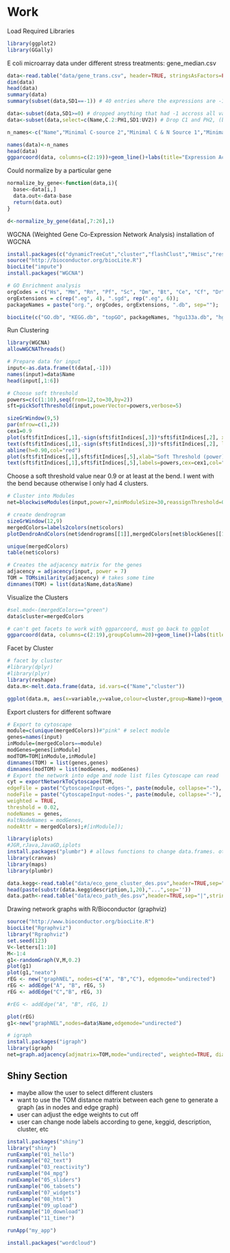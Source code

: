 Work
========================================================
Load Required Libraries
```r
library(ggplot2)
library(GGally)
```

E coli microarray data under different stress treatments: gene_median.csv
```r
data<-read.table("data/gene_trans.csv", header=TRUE, stringsAsFactors=FALSE, sep=',')
dim(data)
head(data)
summary(data)
summary(subset(data,SD1==-1)) # 40 entries where the expressions are -1

data<-subset(data,SD1>=0) # dropped anything that had -1 accross all values
data<-subset(data,select=c(Name,C.2:PH1,SD1:UV2)) # Drop C1 and PH2, (bubble on the array)

n_names<-c("Name","Minimal C-source 2","Minimal C & N Source 1","Minimal C & N Source 2","Cold Shock rep 1","Cold Shock rep 2","Heat Shock rep 1","Heat Shock rep 2","Minimal N Source 1","Minimal N Source 2","Osmotic Shock 1","Osmotic Shock 2","Oxidative Stress 1","Oxidative Stress 2","Low pH 1","Control 1","Control 2","UV Treatment 1","UV Treatment 2")

names(data)<-n_names
head(data)
ggparcoord(data, columns=c(2:19))+geom_line()+labs(title="Expression Across All Treatments", x="Treatments", y="Expression")+theme(axis.text.x=element_text(angle=300,hjust=0))
```

Could normalize by a particular gene
```r
normalize_by_gene<-function(data,i){
  base<-data[i,]
  data.out<-data-base
  return(data.out)
}

d<-normalize_by_gene(data[,7:26],1)
```

WGCNA (Weighted Gene Co-Expression Network Analysis)
installation of WGCNA
```r
install.packages(c("dynamicTreeCut","cluster","flashClust","Hmisc","reshape","foreach","doParallel"))
source("http://bioconductor.org/biocLite.R")
biocLite("impute")
install.packages("WGCNA")

# GO Enrichment analysis
orgCodes = c("Hs", "Mm", "Rn", "Pf", "Sc", "Dm", "Bt", "Ce", "Cf", "Dr", "Gg"); 
orgExtensions = c(rep(".eg", 4), ".sgd", rep(".eg", 6)); 
packageNames = paste("org.", orgCodes, orgExtensions, ".db", sep=""); 

biocLite(c("GO.db", "KEGG.db", "topGO", packageNames, "hgu133a.db", "hgu95av2.db", "annotate", "hgu133plus2.db", "SNPlocs.Hsapiens.dbSNP.20100427", "minet", "OrderedList"))
```

Run Clustering
```r
library(WGCNA)
allowWGCNAThreads()

# Prepare data for input
input<-as.data.frame(t(data[,-1]))
names(input)=data$Name
head(input[,1:6])

# Choose soft threshold
powers=c(c(1:10),seq(from=12,to=30,by=2))
sft=pickSoftThreshold(input,powerVector=powers,verbose=5)

sizeGrWindow(9,5)
par(mfrow=c(1,2))
cex1=0.9
plot(sft$fitIndices[,1],-sign(sft$fitIndices[,3])*sft$fitIndices[,2], xlab="Soft Threshold (power)", ylab="Scale Free Topology Model Fit, signed R^2", main=paste("Scale independence"))
text(sft$fitIndices[,1],-sign(sft$fitIndices[,3])*sft$fitIndices[,2], labels=powers,cex=cex1,col="red")
abline(h=0.90,col="red")
plot(sft$fitIndices[,1],sft$fitIndices[,5],xlab="Soft Threshold (power)", ylab="Mean Connectivity", type="n", main=paste("Mean connectivity"))
text(sft$fitIndices[,1],sft$fitIndices[,5],labels=powers,cex=cex1,col="red")
```

Choose a soft threshold value near 0.9 or at least at the bend. I went with the bend because otherwise I only had 4 clusters.
```r
# Cluster into Modules
net=blockwiseModules(input,power=7,minModuleSize=30,reassignThreshold=0,mergeCutHeight=0.25,numericLabels=TRUE,pamRespectsDendro=FALSE,saveTOMs=TRUE,saveTOMFileBase="geneTOM",verbose=3)

# create dendrogram
sizeGrWindow(12,9)
mergedColors=labels2colors(net$colors)
plotDendroAndColors(net$dendrograms[[1]],mergedColors[net$blockGenes[[1]]],"Module colors",dendroLabels=FALSE,hang=0.03,addGuide=TRUE,guideHang=0.05)

unique(mergedColors)
table(net$colors)

# Creates the adjacency matrix for the genes
adjacency = adjacency(input, power = 7)
TOM = TOMsimilarity(adjacency) # takes some time
dimnames(TOM) = list(data$Name,data$Name)
```

Visualize the Clusters
```r
#sel.mod<-(mergedColors=="green")
data$cluster=mergedColors

# can't get facets to work with ggparcoord, must go back to ggplot
ggparcoord(data, columns=c(2:19),groupColumn=20)+geom_line()+labs(title="Clustered Genes", x="Treatments", y="Expression")+theme(axis.text.x=element_text(angle=300,hjust=0))
```
Facet by Cluster
```r
# facet by cluster
#library(dplyr)
#library(plyr)
library(reshape)
data.m<-melt.data.frame(data, id.vars=c("Name","cluster"))

ggplot(data.m, aes(x=variable,y=value,colour=cluster,group=Name))+geom_line()+facet_wrap(~cluster)+theme(axis.text.x=element_text(angle=300,hjust=0))+labs(title="Expression by Clustered Genes", x="Treatments", y="Expression")
```

Export clusters for different software
```r
# Export to cytoscape
module=c(unique(mergedColors))#"pink" # select module
genes=names(input)
inModule=(mergedColors==module)
modGenes=genes[inModule]
modTOM=TOM[inModule,inModule]
dimnames(TOM) = list(genes,genes)
dimnames(modTOM) = list(modGenes, modGenes)
# Export the network into edge and node list files Cytoscape can read
cyt = exportNetworkToCytoscape(TOM,
edgeFile = paste("CytoscapeInput-edges-", paste(module, collapse="-"), ".txt", sep=""),
nodeFile = paste("CytoscapeInput-nodes-", paste(module, collapse="-"), ".txt", sep=""),
weighted = TRUE,
threshold = 0.02,
nodeNames = genes,
#altNodeNames = modGenes,
nodeAttr = mergedColors);#[inModule]);
```

```r
library(iplots)
#JGR,rJava,JavaGD,iplots
install.packages("plumbr") # allows functions to change data.frames. otherwise data.frames are ridgid
library(cranvas)
library(maps)
library(plumbr)

data.kegg<-read.table("data/eco_gene_cluster_des.psv",header=TRUE,sep="|",stringsAsFactors=FALSE)
head(paste(substr(data.kegg$description,1,20),"...",sep=''))
data.path<-read.table("data/eco_path_des.psv",header=TRUE,sep="|",stringsAsFactors=FALSE)

```

Drawing network graphs with R/Bioconductor (graphviz)
```r
source("http://www.bioconductor.org/biocLite.R")
biocLite("Rgraphviz")
library("Rgraphviz")
set.seed(123)
V<-letters[1:10]
M<-1:4
g1<-randomGraph(V,M,0.2)
plot(g1)
plot(g1,"neato")
rEG <- new("graphNEL", nodes=c("A", "B","C"), edgemode="undirected")
rEG <- addEdge("A", "B", rEG, 5)
rEG <- addEdge("C","B", rEG, 3)

#rEG <- addEdge("A", "B", rEG, 1)

plot(rEG)
g1<-new("graphNEL",nodes=data$Name,edgemode="undirected")

# igraph
install.packages("igraph")
library(igraph)
net=graph.adjacency(adjmatrix=TOM,mode="undirected", weighted=TRUE, diag=FALSE)

```

Shiny Section
-------------
* maybe allow the user to select different clusters
* want to use the TOM distance matrix between each gene to generate a graph (as in nodes and edge graph)
* user can adjust the edge weights to cut off
* user can change node labels according to gene, keggid, description, cluster, etc

```r
install.packages("shiny")
library("shiny")
runExample("01_hello")
runExample("02_text")
runExample("03_reactivity")
runExample("04_mpg")
runExample("05_sliders")
runExample("06_tabsets")
runExample("07_widgets")
runExample("08_html")
runExample("09_upload")
runExample("10_download")
runExample("11_timer")

runApp("my_app")
```

```r
install.packages("wordcloud")
```